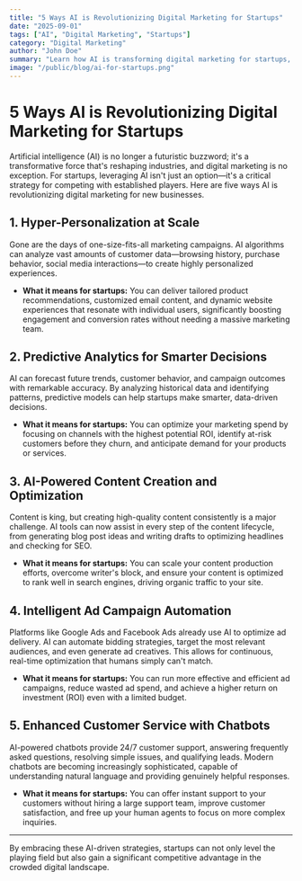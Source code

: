 ```yaml
---
title: "5 Ways AI is Revolutionizing Digital Marketing for Startups"
date: "2025-09-01"
tags: ["AI", "Digital Marketing", "Startups"]
category: "Digital Marketing"
author: "John Doe"
summary: "Learn how AI is transforming digital marketing for startups, from personalization to predictive analytics."
image: "/public/blog/ai-for-startups.png"
---
```


# 5 Ways AI is Revolutionizing Digital Marketing for Startups

Artificial intelligence (AI) is no longer a futuristic buzzword; it's a transformative force that's reshaping industries, and digital marketing is no exception. For startups, leveraging AI isn't just an option—it's a critical strategy for competing with established players. Here are five ways AI is revolutionizing digital marketing for new businesses.

## 1. Hyper-Personalization at Scale

Gone are the days of one-size-fits-all marketing campaigns. AI algorithms can analyze vast amounts of customer data—browsing history, purchase behavior, social media interactions—to create highly personalized experiences. 

- **What it means for startups:** You can deliver tailored product recommendations, customized email content, and dynamic website experiences that resonate with individual users, significantly boosting engagement and conversion rates without needing a massive marketing team.

## 2. Predictive Analytics for Smarter Decisions

AI can forecast future trends, customer behavior, and campaign outcomes with remarkable accuracy. By analyzing historical data and identifying patterns, predictive models can help startups make smarter, data-driven decisions.

- **What it means for startups:** You can optimize your marketing spend by focusing on channels with the highest potential ROI, identify at-risk customers before they churn, and anticipate demand for your products or services.

## 3. AI-Powered Content Creation and Optimization

Content is king, but creating high-quality content consistently is a major challenge. AI tools can now assist in every step of the content lifecycle, from generating blog post ideas and writing drafts to optimizing headlines and checking for SEO.

- **What it means for startups:** You can scale your content production efforts, overcome writer's block, and ensure your content is optimized to rank well in search engines, driving organic traffic to your site.

## 4. Intelligent Ad Campaign Automation

Platforms like Google Ads and Facebook Ads already use AI to optimize ad delivery. AI can automate bidding strategies, target the most relevant audiences, and even generate ad creatives. This allows for continuous, real-time optimization that humans simply can't match.

- **What it means for startups:** You can run more effective and efficient ad campaigns, reduce wasted ad spend, and achieve a higher return on investment (ROI) even with a limited budget.

## 5. Enhanced Customer Service with Chatbots

AI-powered chatbots provide 24/7 customer support, answering frequently asked questions, resolving simple issues, and qualifying leads. Modern chatbots are becoming increasingly sophisticated, capable of understanding natural language and providing genuinely helpful responses.

- **What it means for startups:** You can offer instant support to your customers without hiring a large support team, improve customer satisfaction, and free up your human agents to focus on more complex inquiries.

---

By embracing these AI-driven strategies, startups can not only level the playing field but also gain a significant competitive advantage in the crowded digital landscape.
